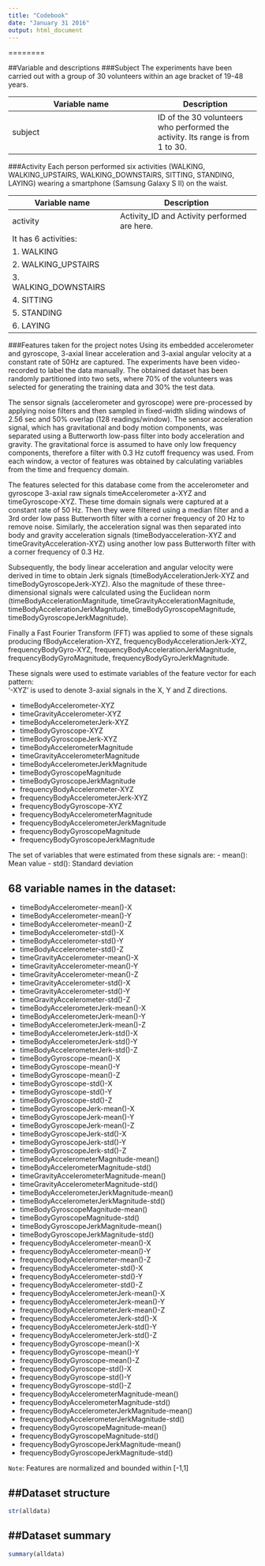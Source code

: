 ```yaml
---
title: "Codebook"
date: "January 31 2016"
output: html_document
---
```

========

##Variable and descriptions
###Subject
The experiments have been carried out with a group of 30 volunteers within an age bracket of 19-48 years. 

Variable name    | Description
-----------------|------------
subject          | ID of the 30 volunteers  who performed the activity. Its range is from 1 to 30.
###Activity
Each person performed six activities (WALKING, WALKING_UPSTAIRS, WALKING_DOWNSTAIRS, SITTING, STANDING, LAYING) wearing a smartphone (Samsung Galaxy S II) on the waist.

Variable name    | Description
-----------------|------------
activity         |  Activity_ID and Activity performed are here. 
                 |  It has 6 activities:
                 |   1. WALKING
                 |   2. WALKING_UPSTAIRS
                 |   3. WALKING_DOWNSTAIRS
                 |   4. SITTING
                 |   5. STANDING
                 |   6. LAYING
###Features taken for the project notes
Using its embedded accelerometer and gyroscope, 3-axial linear acceleration and 3-axial angular velocity at a constant rate of 50Hz are captured. The experiments have been video-recorded to label the data manually. The obtained dataset has been randomly partitioned into two sets, where 70% of the volunteers was selected for generating the training data and 30% the test data. 

The sensor signals (accelerometer and gyroscope) were pre-processed by applying noise filters and then sampled in fixed-width sliding windows of 2.56 sec and 50% overlap (128 readings/window). The sensor acceleration signal, which has gravitational and body motion components, was separated using a Butterworth low-pass filter into body acceleration and gravity. The gravitational force is assumed to have only low frequency components, therefore a filter with 0.3 Hz cutoff frequency was used. From each window, a vector of features was obtained by calculating variables from the time and frequency domain. 

The features selected for this database come from the accelerometer and gyroscope 3-axial raw signals 
timeAccelerometer a-XYZ and timeGyroscope-XYZ. These time domain signals were captured at a constant rate of 50 Hz. Then they were filtered using a median filter and a 3rd order low pass Butterworth filter with a corner frequency of 20 Hz to remove noise. Similarly, the acceleration signal was then separated into body and gravity acceleration signals (timeBodyacceleration-XYZ and timeGravityAcceleration-XYZ) using another low pass Butterworth filter with a corner frequency of 0.3 Hz. 

Subsequently, the body linear acceleration and angular velocity were derived in time to obtain Jerk signals (timeBodyAccelerationJerk-XYZ and timeBodyGyroscopeJerk-XYZ). Also the magnitude of these three-dimensional signals were calculated using the Euclidean norm (timeBodyAccelerationMagnitude, timeGravityAccelerationMagnitude, timeBodyAccelerationJerkMagnitude, timeBodyGyroscopeMagnitude, timeBodyGyroscopeJerkMagnitude). 

Finally a Fast Fourier Transform (FFT) was applied to some of these signals producing fBodyAcceleration-XYZ, frequencyBodyAccelerationJerk-XYZ, frequencyBodyGyro-XYZ, frequencyBodyAccelerationJerkMagnitude, frequencyBodyGyroMagnitude, frequencyBodyGyroJerkMagnitude. 

These signals were used to estimate variables of the feature vector for each pattern:  
'-XYZ' is used to denote 3-axial signals in the X, Y and Z directions.

- timeBodyAccelerometer-XYZ
- timeGravityAccelerometer-XYZ
- timeBodyAccelerometerJerk-XYZ
- timeBodyGyroscope-XYZ
- timeBodyGyroscopeJerk-XYZ
- timeBodyAccelerometerMagnitude
- timeGravityAccelerometerMagnitude
- timeBodyAccelerometerJerkMagnitude
- timeBodyGyroscopeMagnitude
- timeBodyGyroscopeJerkMagnitude
- frequencyBodyAccelerometer-XYZ
- frequencyBodyAccelerometerJerk-XYZ
- frequencyBodyGyroscope-XYZ
- frequencyBodyAccelerometerMagnitude
- frequencyBodyAccelerometerJerkMagnitude
- frequencyBodyGyroscopeMagnitude
- frequencyBodyGyroscopeJerkMagnitude

The set of variables that were estimated from these signals are: 
- mean(): Mean value
- std(): Standard deviation


**68  variable names in the dataset:**          
--------------------------------
- timeBodyAccelerometer-mean()-X              
- timeBodyAccelerometer-mean()-Y              
- timeBodyAccelerometer-mean()-Z              
- timeBodyAccelerometer-std()-X               
- timeBodyAccelerometer-std()-Y
- timeBodyAccelerometer-std()-Z
- timeGravityAccelerometer-mean()-X
- timeGravityAccelerometer-mean()-Y
- timeGravityAccelerometer-mean()-Z
- timeGravityAccelerometer-std()-X
- timeGravityAccelerometer-std()-Y
- timeGravityAccelerometer-std()-Z
- timeBodyAccelerometerJerk-mean()-X
- timeBodyAccelerometerJerk-mean()-Y
- timeBodyAccelerometerJerk-mean()-Z
- timeBodyAccelerometerJerk-std()-X
- timeBodyAccelerometerJerk-std()-Y
- timeBodyAccelerometerJerk-std()-Z
- timeBodyGyroscope-mean()-X
- timeBodyGyroscope-mean()-Y
- timeBodyGyroscope-mean()-Z
- timeBodyGyroscope-std()-X
- timeBodyGyroscope-std()-Y
- timeBodyGyroscope-std()-Z
- timeBodyGyroscopeJerk-mean()-X
- timeBodyGyroscopeJerk-mean()-Y
- timeBodyGyroscopeJerk-mean()-Z
- timeBodyGyroscopeJerk-std()-X
- timeBodyGyroscopeJerk-std()-Y
- timeBodyGyroscopeJerk-std()-Z
- timeBodyAccelerometerMagnitude-mean()
- timeBodyAccelerometerMagnitude-std()
- timeGravityAccelerometerMagnitude-mean()
- timeGravityAccelerometerMagnitude-std()
- timeBodyAccelerometerJerkMagnitude-mean()
- timeBodyAccelerometerJerkMagnitude-std()
- timeBodyGyroscopeMagnitude-mean()
- timeBodyGyroscopeMagnitude-std()
- timeBodyGyroscopeJerkMagnitude-mean()
- timeBodyGyroscopeJerkMagnitude-std()
- frequencyBodyAccelerometer-mean()-X
- frequencyBodyAccelerometer-mean()-Y
- frequencyBodyAccelerometer-mean()-Z
- frequencyBodyAccelerometer-std()-X
- frequencyBodyAccelerometer-std()-Y
- frequencyBodyAccelerometer-std()-Z
- frequencyBodyAccelerometerJerk-mean()-X
- frequencyBodyAccelerometerJerk-mean()-Y
- frequencyBodyAccelerometerJerk-mean()-Z
- frequencyBodyAccelerometerJerk-std()-X
- frequencyBodyAccelerometerJerk-std()-Y
- frequencyBodyAccelerometerJerk-std()-Z
- frequencyBodyGyroscope-mean()-X
- frequencyBodyGyroscope-mean()-Y
- frequencyBodyGyroscope-mean()-Z
- frequencyBodyGyroscope-std()-X
- frequencyBodyGyroscope-std()-Y
- frequencyBodyGyroscope-std()-Z
- frequencyBodyAccelerometerMagnitude-mean()
- frequencyBodyAccelerometerMagnitude-std()
- frequencyBodyAccelerometerJerkMagnitude-mean()
- frequencyBodyAccelerometerJerkMagnitude-std()
- frequencyBodyGyroscopeMagnitude-mean()
- frequencyBodyGyroscopeMagnitude-std()
- frequencyBodyGyroscopeJerkMagnitude-mean()
- frequencyBodyGyroscopeJerkMagnitude-std()

`Note`: Features are normalized and bounded within [-1,1]

##Dataset structure
-----------------
```r
str(alldata)
```

##Dataset summary
-----------------
```r
summary(alldata)
```

